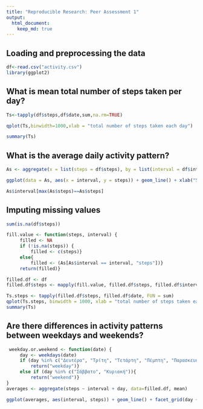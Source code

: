 ```yaml
---
title: "Reproducible Research: Peer Assessment 1"
output: 
  html_document:
    keep_md: true
---
```



## Loading and preprocessing the data
```r
df<-read.csv("activity.csv")
library(ggplot2)
```

## What is mean total number of steps taken per day?
```r
Ts<-tapply(df$steps,df$date,sum,na.rm=TRUE)

qplot(Ts,binwidth=1000,xlab = "total number of steps taken each day")

summary(Ts)
```
## What is the average daily activity pattern?
```r
As <- aggregate(x = list(steps = df$steps), by = list(interval = df$interval),FUN = mean, na.rm = TRUE)

ggplot(data = As, aes(x = interval, y = steps)) + geom_line() + xlab("5-minute interval") + ylab("average number of steps taken")

As$interval[max(As$steps)==As$steps]
```
## Imputing missing values
```r
sum(is.na(df$steps))

fill.value <- function(steps, interval) {
     filled <- NA
     if (!is.na(steps)) {
         filled <- c(steps)}
     else{
         filled <- (As[As$interval == interval, "steps"])}
     return(filled)}

filled.df <- df
filled.df$steps <- mapply(fill.value, filled.df$steps, filled.df$interval)

Ts.steps <- tapply(filled.df$steps, filled.df$date, FUN = sum)
qplot(Ts.steps, binwidth = 1000, xlab = "total number of steps taken each day")
summary(Ts)
```
## Are there differences in activity patterns between weekdays and weekends?
```r
 weekday.or.weekend <- function(date) {
     day <- weekdays(date)
     if (day %in% c("Δευτέρα", "Τρίτη", "Τετάρτη", "Πέμπτη", "Παρασκευή")){
         return("weekday")}
     else if (day %in% c("Σάββατο", "Κυριακή")){ 
         return("weekend")}
}
averages <- aggregate(steps ~ interval + day, data=filled.df, mean)

ggplot(averages, aes(interval, steps)) + geom_line() + facet_grid(day ~ .) + xlab("5-minute interval") + ylab("Number of steps")
```